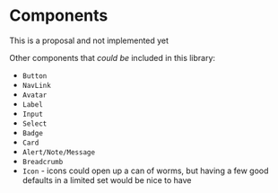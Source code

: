 

# Components

<Note>This is a proposal and not implemented yet</Note>

Other components that _could be_ included in this library:

- `Button`
- `NavLink`
- `Avatar`
- `Label`
- `Input`
- `Select`
- `Badge`
- `Card`
- `Alert/Note/Message`
- `Breadcrumb`
- `Icon` - icons could open up a can of worms, but having a few good defaults in a limited set would be nice to have

